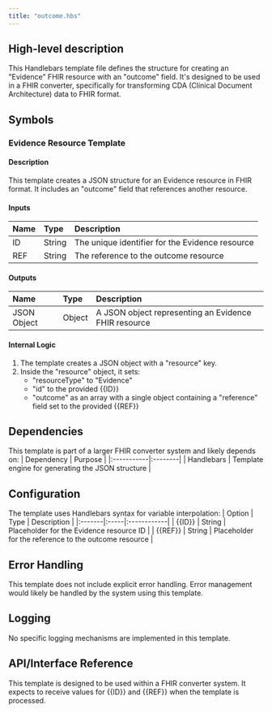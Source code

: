 ```yaml
---
title: "outcome.hbs"
---
```


## High-level description
This Handlebars template file defines the structure for creating an "Evidence" FHIR resource with an "outcome" field. It's designed to be used in a FHIR converter, specifically for transforming CDA (Clinical Document Architecture) data to FHIR format.

## Symbols

### Evidence Resource Template
#### Description
This template creates a JSON structure for an Evidence resource in FHIR format. It includes an "outcome" field that references another resource.

#### Inputs
| Name | Type | Description |
|:-----|:-----|:------------|
| ID | String | The unique identifier for the Evidence resource |
| REF | String | The reference to the outcome resource |

#### Outputs
| Name | Type | Description |
|:-----|:-----|:------------|
| JSON Object | Object | A JSON object representing an Evidence FHIR resource |

#### Internal Logic
1. The template creates a JSON object with a "resource" key.
2. Inside the "resource" object, it sets:
   - "resourceType" to "Evidence"
   - "id" to the provided {{ID}}
   - "outcome" as an array with a single object containing a "reference" field set to the provided {{REF}}

## Dependencies
This template is part of a larger FHIR converter system and likely depends on:
| Dependency | Purpose |
|:-----------|:--------|
| Handlebars | Template engine for generating the JSON structure |

## Configuration
The template uses Handlebars syntax for variable interpolation:
| Option | Type | Description |
|:-------|:-----|:------------|
| {{ID}} | String | Placeholder for the Evidence resource ID |
| {{REF}} | String | Placeholder for the reference to the outcome resource |

## Error Handling
This template does not include explicit error handling. Error management would likely be handled by the system using this template.

## Logging
No specific logging mechanisms are implemented in this template.

## API/Interface Reference
This template is designed to be used within a FHIR converter system. It expects to receive values for {{ID}} and {{REF}} when the template is processed.